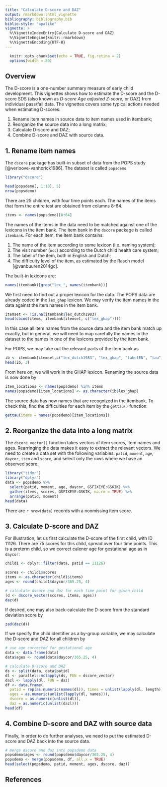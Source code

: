 ---
title: "Calculate D-score and DAZ"
output: rmarkdown::html_vignette
bibliography: bibliography.bib
biblio-style: "apalike"
vignette: >
  %\VignetteIndexEntry{Calculate D-score and DAZ}
  %\VignetteEngine{knitr::rmarkdown}
  %\VignetteEncoding{UTF-8}
---

```{r setup, include=FALSE}
  knitr::opts_chunk$set(echo = TRUE, fig.retina = 2)
  options(width = 80)
```

## Overview

The D-score is a one-number summary measure of early child development. This vignettes shows how to estimate the D-score and the D-score SDS (also known as *D-score Age adjusted Z-score*, or DAZ) from individual pass/fail data. The vignettes covers some typical actions needed when estimating D-scores:

1. Rename item names in source data to item names used in itembank;
2. Reorganize the source data into a long matrix;
3. Calculate D-score and DAZ;
4. Combine D-score and DAZ with source data.

## 1. Rename item names

The `dscore` package has built-in subset of data from the POPS study [@verloove-vanhorick1986]. The dataset is called `popsdemo`.

```{r rename}
library("dscore")

head(popsdemo[, 1:10], 5)
nrow(popsdemo)
```

There are 25 children, with four time points each. The names of the items that form the entire test are obtained from columns 8-64.
```{r}
items <- names(popsdemo)[8:64]
```

The names of the items in the data need to be matched against one of the lexicons in the item bank. The item bank in the `dscore` package is called `itembank`. For each item, the item bank contains: 

1. The name of the item according to some lexicon (i.e. naming system);
2. The visit number (`occ`) according to the Dutch child health care system; 
2. The label of the item, both in English and Dutch;
3. The difficulty level of the item, as estimated by the Rasch model [@vanbuuren2014gc].

The built-in lexicons are:

```{r}
names(itembank)[grep("lex_", names(itembank))]
```

We first need to find out a proper lexicon for the data. The POPS data are already coded in the
`lex_ghap` lexicon. We may verify the item names in the data against the item names in the item bank.

```{r}
itemset <- !is.na(itembank$lex_dutch1983)
head(cbind(items, itembank[itemset, c("lex_ghap")]))
```

In this case all item names from the source data and the item bank match up exactly, but in general, we will need to map carefully the names in the dataset to the names in one of the lexicons provided by the item bank. 

For POPS, we may take out the relevant parts of the item bank as

```{r}
ib <- itembank[itemset,c("lex_dutch1983", "lex_ghap", "labelEN", "tau")]
head(ib, 3)
```

From here on, we will work in the GHAP lexicon. Renaming the source data is now done by

```{r}
item_locations <- names(popsdemo) %in% items
names(popsdemo)[item_locations] <- as.character(ib$lex_ghap)
```

The source data has now names that are recognized in the itembank. To check this, find the difficulties for each item by the `gettau()` function:

```{r}
gettau(items = names(popsdemo)[item_locations])
```

## 2. Reorganize the data into a long matrix

The `dscore_vector()` function takes vectors of item scores, item names and ages. Rearringing the data makes it easy to extract the relevant vectors. We need to create a data set with the following variables: `patid`, `moment`, `age`, `daycor`, `item` and `score`, and select only the rows where we have an observed score.

```{r warnings=FALSE, message=FALSE}
library("tidyr")
library("dplyr")
data <- popsdemo %>% 
  select(patid, moment, age, daycor, GSFIXEYE:GSKIK) %>%
  gather(items, scores, GSFIXEYE:GSKIK, na.rm = TRUE) %>%
  arrange(patid, moment)
head(data)
```

There are `r nrow(data)` records with a nonmissing item score.

## 3. Calculate D-score and DAZ

For illustration, let us first calculate the D-score of the first child, with ID 11126. There are 75 scores for this child, spread over four time points. This is a preterm child, so we correct calener age for gestational age as in `daycor`:

```{r eval=FALSE}
child1 <- dplyr::filter(data, patid == 11126)

scores <- child1$scores
items <- as.character(child1$items)
ages <- round(child1$daycor/365.25, 4)

# calculate dscore and daz for each time point for given child
(d <- dscore_vector(scores, items, ages))
daz(d)
```

If desired, one may also back-calculate the D-score from the standard deviation score by 
```{r eval=FALSE}
zad(daz(d))
```

If we specify the child identifier \code{patid} as a by-group variable, 
we may calculate the D-score and DAZ for all children by

```{r eval=FALSE}
# use age corrected for gestational age
data <- data.frame(data)
data$ages <- round(data$daycor/365.25, 4)

# calculate D-score and DAZ
ds <- split(data, data$patid)
dl <- parallel::mclapply(ds, FUN = dscore_vector)
dazl <- lapply(dl, FUN = daz)
df <- data.frame(
  patid = rep(as.numeric(names(dl)), times = unlist(lapply(dl, length))),
  ages = as.numeric(unlist(lapply(dl, names))),
  dscore = as.numeric(unlist(dl)),
  daz = as.numeric(unlist(dazl)))
head(df)
```

## 4. Combine D-score and DAZ with source data

Finally, in order to do further analyses, we need to put the estimated D-score and DAZ back into the source data.

```{r eval=FALSE}
# merge dscore and daz into popsdemo data
popsdemo$ages <- round(popsdemo$daycor/365.25, 4)
popsdemo <- merge(popsdemo, df, all.x = TRUE)
head(select(popsdemo, patid, moment, ages, dscore, daz))
```

## References

